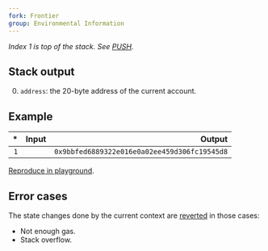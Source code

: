 ```yaml
---
fork: Frontier
group: Environmental Information
---
```


*Index 1 is top of the stack. See [PUSH](/#60).*

## Stack output

0. `address`: the 20-byte address of the current account.

## Example

| * | Input | Output |
|--:|------:|-------:|
| `1` | | `0x9bbfed6889322e016e0a02ee459d306fc19545d8` |

[Reproduce in playground](/?unit=Wei&codeType=Mnemonic&code='ADDRESS'_).

## Error cases

The state changes done by the current context are [reverted](#FD) in those cases:
- Not enough gas.
- Stack overflow.
